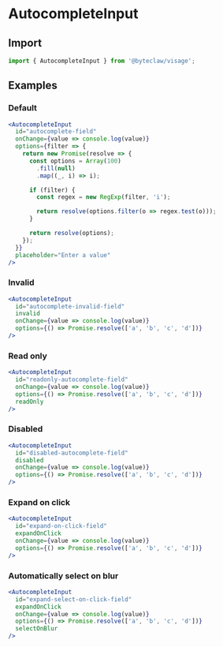 # AutocompleteInput

## Import

```js transpile=false
import { AutocompleteInput } from '@byteclaw/visage';
```

## Examples

### Default

```jsx live=true
<AutocompleteInput
  id="autocomplete-field"
  onChange={value => console.log(value)}
  options={filter => {
    return new Promise(resolve => {
      const options = Array(100)
        .fill(null)
        .map((_, i) => i);

      if (filter) {
        const regex = new RegExp(filter, 'i');

        return resolve(options.filter(o => regex.test(o)));
      }

      return resolve(options);
    });
  }}
  placeholder="Enter a value"
/>
```

### Invalid

```jsx live=true
<AutocompleteInput
  id="autocomplete-invalid-field"
  invalid
  onChange={value => console.log(value)}
  options={() => Promise.resolve(['a', 'b', 'c', 'd'])}
/>
```

### Read only

```jsx live=true
<AutocompleteInput
  id="readonly-autocomplete-field"
  onChange={value => console.log(value)}
  options={() => Promise.resolve(['a', 'b', 'c', 'd'])}
  readOnly
/>
```

### Disabled

```jsx live=true
<AutocompleteInput
  id="disabled-autocomplete-field"
  disabled
  onChange={value => console.log(value)}
  options={() => Promise.resolve(['a', 'b', 'c', 'd'])}
/>
```

### Expand on click

```jsx live=true
<AutocompleteInput
  id="expand-on-click-field"
  expandOnClick
  onChange={value => console.log(value)}
  options={() => Promise.resolve(['a', 'b', 'c', 'd'])}
/>
```

### Automatically select on blur

```jsx live=true
<AutocompleteInput
  id="expand-select-on-click-field"
  expandOnClick
  onChange={value => console.log(value)}
  options={() => Promise.resolve(['a', 'b', 'c', 'd'])}
  selectOnBlur
/>
```

